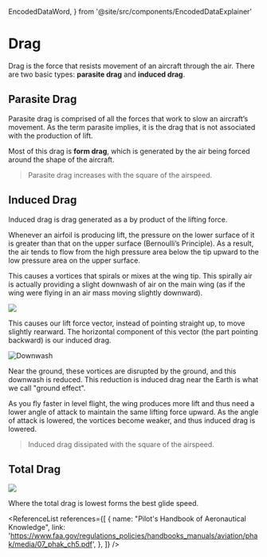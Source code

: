   EncodedDataWord,
} from '@site/src/components/EncodedDataExplainer'

# Drag

Drag is the force that resists movement of an aircraft through the air. There
are two basic types: **parasite drag** and **induced drag**.

## Parasite Drag

Parasite drag is comprised of all the forces that work to slow an aircraft’s
movement. As the term parasite implies, it is the drag that is not associated
with the production of lift.

Most of this drag is **form drag**, which is generated by the air being forced
around the shape of the aircraft.

> Parasite drag increases with the square of the airspeed.

## Induced Drag

Induced drag is drag generated as a by product of the lifting force.

Whenever an airfoil is producing lift, the pressure on the lower surface of it
is greater than that on the upper surface (Bernoulli’s Principle). As a result,
the air tends to flow from the high pressure area below the tip upward to the
low pressure area on the upper surface.

This causes a vortices that spirals or mixes at the wing tip. This spirally air
is actually providing a slight downwash of air on the main wing (as if the wing
were flying in an air mass moving slightly downward).

<img src="/img/content/vortices.png" />

This causes our lift force vector, instead of pointing straight up, to move
slightly rearward. The horizontal component of this vector (the part pointing
backward) is our induced drag.

![Downwash](https://external-content.duckduckgo.com/iu/?u=https%3A%2F%2Fwww.boldmethod.com%2Fimages%2Flearn-to-fly%2Faerodynamics%2Fground-effect%2Fmore-induced-drag-at-altitude.jpg&f=1&nofb=1)

Near the ground, these vortices are disrupted by the ground, and this downwash
is reduced. This reduction is induced drag near the Earth is what we call
"ground effect".

As you fly faster in level flight, the wing produces more lift and thus need a
lower angle of attack to maintain the same lifting force upward. As the angle of
attack is lowered, the vortices become weaker, and thus induced drag is lowered.

> Induced drag dissipated with the square of the airspeed.

## Total Drag

<img src="/img/content/drag_curve.png" />

Where the total drag is lowest forms the best glide speed.

<ReferenceList
  references={[
    {
      name: "Pilot's Handbook of Aeronautical Knowledge",
      link: 'https://www.faa.gov/regulations_policies/handbooks_manuals/aviation/phak/media/07_phak_ch5.pdf',
    },
  ]}
/>
